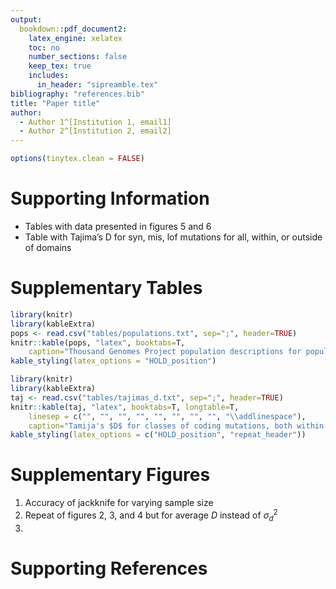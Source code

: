 ```yaml
---
output:
  bookdown::pdf_document2:
    latex_engine: xelatex
    toc: no
    number_sections: false
    keep_tex: true
    includes:
      in_header: "sipreamble.tex"
bibliography: "references.bib"
title: "Paper title"
author:
  - Author 1^[Institution 1, email1]
  - Author 2^[Institution 2, email2]
---
```


```r
options(tinytex.clean = FALSE)
```

# Supporting Information

\renewcommand{\thefigure}{S\arabic{figure}}
\renewcommand{\thetable}{S\arabic{table}}
\setcounter{figure}{0}
\setcounter{table}{0}


- Tables with data presented in figures 5 and 6
- Table with Tajima's D for syn, mis, lof mutations for all, within, or outside of domains

\clearpage
\newpage

# Supplementary Tables

```r
library(knitr)
library(kableExtra)
pops <- read.csv("tables/populations.txt", sep=";", header=TRUE)
knitr::kable(pops, "latex", booktabs=T,
    caption="Thousand Genomes Project population descriptions for populations used in this study.") %>%
kable_styling(latex_options = "HOLD_position")
```


```r
library(knitr)
library(kableExtra)
taj <- read.csv("tables/tajimas_d.txt", sep=";", header=TRUE)
knitr::kable(taj, "latex", booktabs=T, longtable=T,
    linesep = c("", "", "", "", "", "", "", "", "\\addlinespace"),
    caption="Tamija's $D$ for classes of coding mutations, both within annotated domains and outside of domains.") %>%
kable_styling(latex_options = c("HOLD_position", "repeat_header"))
```



\clearpage
\newpage

# Supplementary Figures

1) Accuracy of jackknife for varying sample size
2) Repeat of figures 2, 3, and 4 but for average $D$ instead of $\sigma_d^2$
3) 

\clearpage
\newpage

# Supporting References

